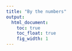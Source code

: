 ```yaml
---
title: "By the numbers"
output:
  html_document:
    toc: true  
    toc_float: true
    fig_width: 1
---
```





